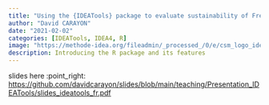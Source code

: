 ```yaml
---
title: "Using the {IDEATools} package to evaluate sustainability of French farms"
author: "David CARAYON"
date: "2021-02-02"
categories: [IDEATools, IDEA4, R]
image: "https://methode-idea.org/fileadmin/_processed_/0/e/csm_logo_idea_87301e2f13.png"
description: Introducing the R package and its features
---
```




:::{.callout-tip appearance="minimal"}
slides here :point_right: [https://github.com/davidcarayon/slides/blob/main/teaching/Presentation_IDEATools/slides_ideatools_fr.pdf](https://github.com/davidcarayon/slides/blob/main/teaching/Presentation_IDEATools/slides_ideatools_fr.pdf)
:::